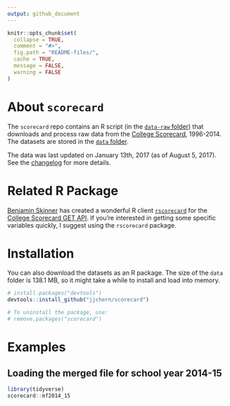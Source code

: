 ```yaml
---
output: github_document
---
```


<!-- README.md is generated from README.Rmd. Please edit that file -->

```r
knitr::opts_chunk$set(
  collapse = TRUE,
  comment = "#>",
  fig.path = "README-files/",
  cache = TRUE,
  message = FALSE,
  warning = FALSE
)
```

# About `scorecard`

The `scorecard` repo contains an R script (in the [`data-raw` folder](https://github.com/jjchern/scorecard/tree/master/data-raw)) that downloads and process raw data from the [College Scorecard](https://collegescorecard.ed.gov), 1996-2014. The datasets are stored in the [`data` folder](https://github.com/jjchern/scorecard/tree/master/data).

The data was last updated on January 13th, 2017 (as of August 5, 2017). See the [changelog](https://collegescorecard.ed.gov/data/changelog/) for more details.

# Related R Package

[Benjamin Skinner](https://github.com/btskinner) has created a wonderful R client [`rscorecard`](http://btskinner.me/rscorecard/) for the [College Scorecard GET API](https://collegescorecard.ed.gov/data/documentation/). If you're interested in 
getting some specific variables quickly, I suggest using the `rscorecard` package.

# Installation

You can also download the datasets as an R package.
The size of the `data` folder is 138.1 MB, so it might take a while to install and load into memory.

```R
# install.packages("devtools")
devtools::install_github("jjchern/scorecard")

# To uninstall the package, use:
# remove.packages("scorecard")
```

# Examples

## Loading the merged file for school year 2014-15

```r
library(tidyverse)
scorecard::mf2014_15
```
